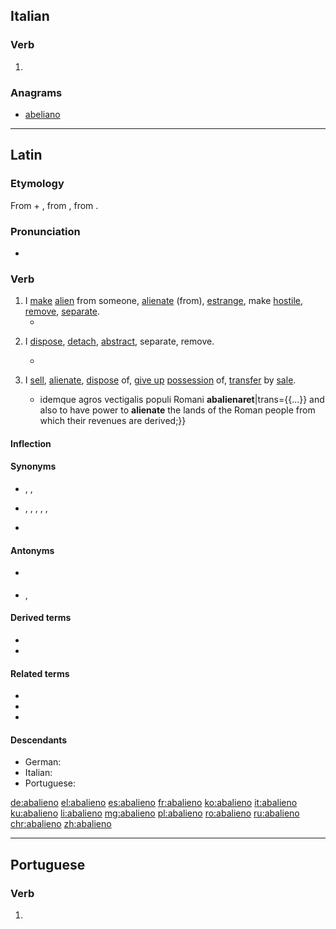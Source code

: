 {{also|abalienò}}
==Italian==

===Verb===
{{head|it|verb form}}

# {{inflection of|abalienare||1|s|pres|indc|lang=it}}

===Anagrams===
* [[abeliano#Italian|abeliano]]

----

==Latin==

===Etymology===
From {{term|ab||from, away from|lang=la}} + {{m|la|aliēnō||alienate, estrange}}, from {{m|la|aliēnus||foreign, alien}}, from {{term|alius||other, another|lang=la}}.

===Pronunciation===
* {{a|Classical}} {{IPA|/ab.a.liˈeː.noː/|lang=la}}

===Verb===
{{la-verb|abaliēnō|abaliēnāre|abaliēnāvī|abaliēnātum|new=yes|conj=1}}

# I [[make]] [[alien]] from someone, [[alienate]] (from), [[estrange]], make [[hostile]], [[remove]], [[separate]].
#* {{Q|la|Plautus|Miles Gloriosus|4|8|11|quote=istuc crucior a viro me tali '''abalienarier'''|trans=I am distracted at this, that I am '''estranged''' from such a man.}}
# {{context|by extension|in general|lang=la}} I [[dispose]], [[detach]], [[abstract]], separate, remove.
#* {{Q|la|Plautus|Curculio|1|3|18|quote=nec prohibere quit / nec prohibebit nisi mors meum animum aps te '''abalienaverit'''|trans=He neither can restrain me, nor will he restrain me, unless death should '''separate''' my soul from you.}}
# {{context|legal|lang=la}} I [[sell]], [[alienate]], [[dispose]] of, [[give up]] [[possession]] of, [[transfer]] by [[sale]].
#* {{Q|la|Cicero|De lege agraria|2|24|64|quote={{...}} idemque agros vectigalis populi Romani '''abalienaret'''|trans={{...}} and also to have power to '''alienate''' the lands of the Roman people from which their revenues are derived;}}

====Inflection====
{{la-conj-1st|abaliēn|abaliēnāv|abaliēnāt}}

====Synonyms====
* {{sense|alienate}} {{l|la|abscindō}}, {{l|la|aliēnō}}, {{l|la|dīvellō}}
* {{sense|separate, remove}} {{l|la|abiungō}}, {{l|la|abscindō}}, {{l|la|disiungō}}, {{l|la|dīvellō}}, {{l|la|dīvidō}}, {{l|la|sēgregō}}
* {{sense|transfer by sale}} {{l|la|aliēnō}}

====Antonyms====
* {{sense|alienate}} {{l|la|faveō}}
* {{sense|separate, remove}} {{l|la|cōnectō}}, {{l|la|iungō}}

====Derived terms====
* {{l|la|abaliēnātiō}}
* {{l|la|abaliēnātus}}

====Related terms====
* {{l|la|aliēnō}}
* {{l|la|aliēnus}}
* {{l|la|alius}}

====Descendants====
* German: {{l|de|abalienieren}}
* Italian: {{l|it|abalienare}}
* Portuguese: {{l|pt|abalienar}}

[[de:abalieno]]
[[el:abalieno]]
[[es:abalieno]]
[[fr:abalieno]]
[[ko:abalieno]]
[[it:abalieno]]
[[ku:abalieno]]
[[li:abalieno]]
[[mg:abalieno]]
[[pl:abalieno]]
[[ro:abalieno]]
[[ru:abalieno]]
[[chr:abalieno]]
[[zh:abalieno]]

----
==Portuguese==

===Verb===
{{pt-verb-form}}
# {{pt-verb-form-of|abalienar}}
{{rfc-auto}}